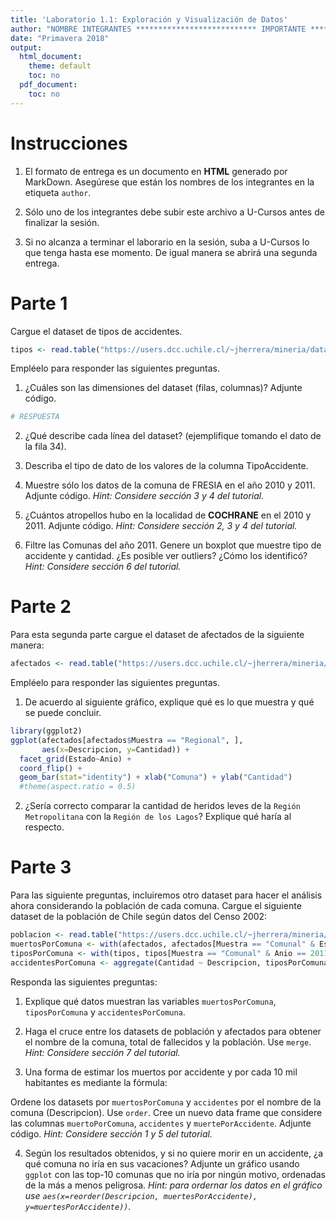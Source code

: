 ```yaml
---
title: 'Laboratorio 1.1: Exploración y Visualización de Datos'
author: "NOMBRE INTEGRANTES *************************** IMPORTANTE *************************"
date: "Primavera 2018"
output:
  html_document:
    theme: default
    toc: no
  pdf_document:
    toc: no
---
```



# Instrucciones

1. El formato de entrega es un documento en **HTML** generado por MarkDown. Asegúrese que están los nombres de los integrantes en la etiqueta `author`.

2. Sólo uno de los integrantes debe subir este archivo a U-Cursos antes de finalizar la sesión. 

3. Si no alcanza a terminar el laborario en la sesión, suba a U-Cursos lo que tenga hasta ese momento. De igual manera se abrirá una segunda entrega. 



# Parte 1
Cargue el dataset de tipos de accidentes.

```r
tipos <- read.table("https://users.dcc.uchile.cl/~jherrera/mineria/datasets/accidentes_2010_2011.txt")
```

Empléelo para responder las siguientes preguntas.

1. ¿Cuáles son las dimensiones del dataset (filas, columnas)? Adjunte código. 
```r
# RESPUESTA

```

2. ¿Qué describe cada línea del dataset? (ejemplifique tomando el dato de la fila 34).

3. Describa el tipo de dato de los valores de la columna TipoAccidente. 

4. Muestre sólo los datos de la comuna de FRESIA en el año 2010 y 2011. Adjunte código. _Hint: Considere sección 3 y 4 del tutorial. _

5. ¿Cuántos atropellos hubo en la localidad de **COCHRANE** en el 2010 y 2011. Adjunte código. _Hint: Considere sección 2, 3 y 4 del tutorial. _


6. Filtre las Comunas del año 2011. Genere un boxplot que muestre tipo de accidente y cantidad. ¿Es posible ver outliers? ¿Cómo los identificó? _Hint: Considere sección 6 del tutorial. _


# Parte 2
Para esta segunda parte cargue el dataset de afectados de la siguiente manera:

```r
afectados <- read.table("https://users.dcc.uchile.cl/~jherrera/mineria/datasets/afectados_2010_2011.txt")
```

Empléelo para responder las siguientes preguntas.

1. De acuerdo al siguiente gráfico, explique qué es lo que muestra y qué se puede concluir. 

```r
library(ggplot2)
ggplot(afectados[afectados$Muestra == "Regional", ],
       aes(x=Descripcion, y=Cantidad)) +
  facet_grid(Estado~Anio) +
  coord_flip() +
  geom_bar(stat="identity") + xlab("Comuna") + ylab("Cantidad")   
  #theme(aspect.ratio = 0.5)
```


2. ¿Sería correcto comparar la cantidad de heridos leves de la `Región Metropolitana` con la `Región de los Lagos`? Explique qué haría al respecto.



# Parte 3
Para las siguiente preguntas, incluiremos otro dataset para hacer el análisis ahora considerando la población de cada comuna. Cargue el siguiente dataset de la población de Chile según datos del Censo 2002:

```r
poblacion <- read.table("https://users.dcc.uchile.cl/~jherrera/mineria/datasets/demografico.txt", header=T)
muertosPorComuna <- with(afectados, afectados[Muestra == "Comunal" & Estado == "Muertos" & Anio == 2011, ])
tiposPorComuna <- with(tipos, tipos[Muestra == "Comunal" & Anio == 2011, ])
accidentesPorComuna <- aggregate(Cantidad ~ Descripcion, tiposPorComuna, FUN=sum)
```

Responda las siguientes preguntas:

1. Explique qué datos muestran las variables `muertosPorComuna`, `tiposPorComuna` y `accidentesPorComuna`.

2. Haga el cruce entre los datasets de población y afectados para obtener el nombre de la comuna, total de fallecidos y la población. Use `merge`. _Hint: Considere sección 7 del tutorial. _

3. Una forma de estimar los muertos por accidente y por cada 10 mil habitantes es mediante la fórmula:

Ordene los datasets por `muertosPorComuna` y `accidentes` por el nombre de la comuna (Descripcion). Use ```order```. 
Cree un nuevo data frame que considere las columnas `muertoPorComuna`, `accidentes` y `muertePorAccidente`. Adjunte código. 
_Hint: Considere sección 1 y 5 del tutorial. _


4. Según los resultados obtenidos, y si no quiere morir en un accidente, ¿a qué comuna no iría en sus vacaciones? Adjunte un gráfico usando `ggplot` con las top-10 comunas que no iría por ningún motivo, ordenadas de la más a menos peligrosa.
_Hint: para ordernar los datos en el gráfico use `aes(x=reorder(Descripcion, muertesPorAccidente), y=muertesPorAccidente))`. _


